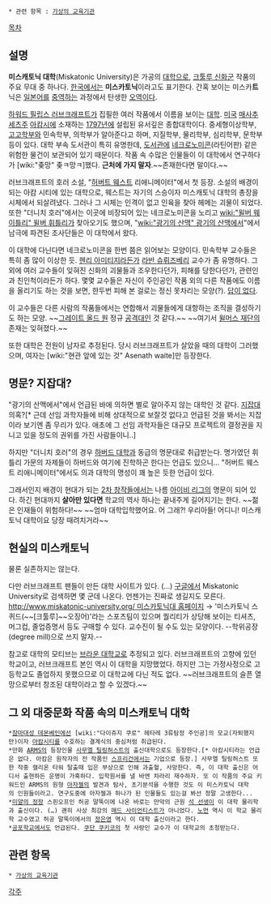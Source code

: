  * 관련 항목 : [[가상의 교육기관]]

[[목차]]
== 설명 ==
'''미스캐토닉 대학'''(Miskatonic University)은 가공의 [[대학]]으로, [[크툴루 신화]]군 작품의 주요 무대 중 하나다. [[한국]]에서는 '''미스카토닉'''이라고도 표기한다. 간혹 보이는 미스카'''트'''닉은 [[일본어]]를 [[중역]]하는 과정에서 탄생한 [[오역]]이다.

[[하워드 필립스 러브크래프트]]가 집필한 여러 작품에서 이름을 보이는 [[대학]]. [[미국]] [[매사추세츠]]주 [[아캄]]시에 소재하는 [[1797년]]에 설립된 유서깊은 종합대학이다. 중세형이상학부, [[고고학]]부와 민속학부, 의학부가 알아준다고 하며, 지질학부, 물리학부, 심리학부, 문학부 등이 있다. 대학 부속 도서관이 특히 유명한데, [[도서관]]에 [[네크로노미콘]](라틴어판) 같은 위험한 물건이 보관되어 있기 때문이다. 작품 속 수많은 인물들이 이 대학에서 연구하다가 [wiki:"좆망" 좆ㅋ망ㅋ]했다. '''근처에 가지 말자'''.~~존재한다면 말이다.~~

러브크래프트의 호러 소설, "[[허버트 웨스트]] 리애니메이터"에서 첫 등장. 소설의 배경이 되는 아캄 시티에 있는 대학으로, 웨스트는 자기의 스승이자 미스캐토닉 대학의 총장을 시체에서 되살려냈다. 그러나 그 시체는 인격이 없고 인육을 찾아 헤메는 괴물이 되었다. 또한 "더니치 호러"에서는 이곳에 비장되어 있는 네크로노미콘을 노리고 [[wiki:"윌버 웨이틀리" 윌버 휘틀리]]가 찾아오기도 했으며, "[[wiki:"광기의 산맥" 광기의 산맥에서]]"에서 남극에 파견된 조사단들은 이 대학에서 왔다. 

이 대학에 다닌다면 네크로노미콘을 한번 쯤은 읽어보는 모양이다. 민속학부 교수들은 특히 좀 많이 이상한 듯. [[헨리 아미티지]]라든가 [[라반 슈뤼즈베리]] 교수가 좀 유명하다. 그 외에 여러 교수들이 잊혀진 신화의 괴물들과 조우한다던가, 피해를 당한다던가, 관련인과 친인척이라든가 하다. 몇몇 교수들은 자신이 주인공인 작품 외의 다른 작품에도 이름을 올리기도 하는 것을 보면, 한두번 피해 본 걸로는 정신 못차리는 모양(?). [[답이 없다]].

이 교수들은 다른 사람의 작품들에서는 연합해서 괴물들에게 대항하는 조직을 결성하기도 하는 모양. ~~[[그레이트 올드 원]] 정규 [[공격대]]인 것 같다.~~ ~~여기서 [[윌머스 재단]]의 존재는 잊혀졌다.~~

또한 대학은 전원이 남자로 추정된다. 당시 러브크래프트가 살았을 때의 대학이 그러했으며, 여자는 [wiki:"현관 앞에 있는 것" Asenath waite]만 등장한다.
== 명문? 지잡대? ==
"광기의 산맥에서"에서 언급된 바에 의하면 별로 알아주지 않는 대학인 것 같다. [[지잡대]] 의혹?[* 근데 선임 과학자들에 비해 상대적으로 보잘것 없다고 언급된 것을 봐서는 지잡이라 보기엔 좀 무리가 있다. 애초에 그 선임 과학자들은 대규모 프로젝트의 결정권을 지니고 있을 정도의 권위를 가진 사람들이니..]

하지만 "더니치 호러"의 경우 [[하버드 대학]]과 동급의 명문대로 취급받는다. 명가였던 휘틀리 가문의 자제들이 하버드와 여기에 진학하곤 한다는 언급도 있으니... "허버트 웨스트 리애니메이터"에서도 의과 대학의 명성이 꽤 높은 듯한 언급이 있다.

그래서인지 배경이 현대가 되는 [[2차 창작]]들에서는 나름 [[아이비 리그]]의 명문이 되어 있다. 하긴 현대까지 '''살아만 있다면''' 학교의 역사 하나는 끝내주게 길어지기는 한다. ~~젊은 인재들이 위험하다!~~ ~~엄마 대학입학했어요. 어 그래?! 우리아들! 어디니! 미스캐토닉 대학이요 당장 때려치거라~~

== 현실의 미스캐토닉 ==
물론 실존하지는 않는다.

다만 러브크래프트 팬들이 만든 대학 사이트가 있다. (…) [[구글]]에서 Miskatonic University로 검색하면 몇 군데 나온다. 언젠가는 진짜로 생길지도 모른다. [[http://www.miskatonic-university.org/ 미스카토닉대 홈페이지]] → '미스카토닉 스퀴드(~~[크툴루]~~오징어)'라는 스포츠팀이 있으며 퀄리티가 상당해 보이는 티셔츠, 머그컵, 졸업증명서 등도 구매할 수 있다. 교수진이 될 수도 있는 모양이다. --학위공장(degree mill)으로 쓰지 말자.--

참고로 대학의 모티브는 [[브라운 대학교]]로 추정되고 있다. 러브크래프트의 고향에 있던 학교이고, 러브크래프트 본인 역시 이 대학을 지망했었다. 하지만 그는 가정사정으로 고등학교도 졸업하지 못했으므로 이 대학교에 다닌 적도 없다.
~~러브크래프트의 슬픈 열망으로부터 창조된 대학이라고 할 수 있겠다.~~
== 그 외 대중문화 작품 속의 미스캐토닉 대학 ==
 *[[참마대성 데몬베인]]에선 [wiki:"다이쥬지 쿠로" 헤타레 3류탐정 주인공]의 모교(자퇴했지만)이자 [[아캄시티]]를 수호하는 결계식의 중심처럼 취급된다.
 *만화 [[ARMS]]의 등장인물 [[사무엘 틸링허스트]]의 출신대학으로도 등장한다.[* 아캄시티라는 언급은 없다. 아캄은 원작자의 전 작품인 [[스프리건]]에서는 기업으로 등장.] 사무엘 틸링허스트 또한 작중 캘리온 타워 탈출때 입은 부상으로 인해 과출혈, 사망한다. 즉, 이 대학 출신은 어디서 출현하든 운명이 가혹하다. 입학원서를 낼 바엔 차라리 재수하자. 또 이 작품의 주요 키워드인 ARMS의 원형 [[아자젤]]의 발견과 탐사, 초기분석을 수행한 것도 이 미스카토닉 대학의 인원들이라고. 연구도중에 아자젤과 하나가 된 인물들도 있는걸 봐선 정말 고생한다...
 *[[미얄의 정장]] 스핀오프인 허공 말뚝이에 나온 바로는 만악의 근원 [[석 선생]]이 이 대학 물리학과 출신이다. (…) 괜히 사상 최강의 [[매드 사이언티스트]]가 아니었다. [[노먼]] 역시 이 학교 물리학 교수였고 허공 말뚝이에서의 [[정은영]] 역시 이 대학 출신이라고 한다.
 *[[공포학교]]에서도 언급된다. [[쿠단 쿠키코]]의 첫 사랑인 교수가 이 대학교의 초청받는다.

== 관련 항목 ==
 * [[가상의 교육기관]]

[[각주]]
